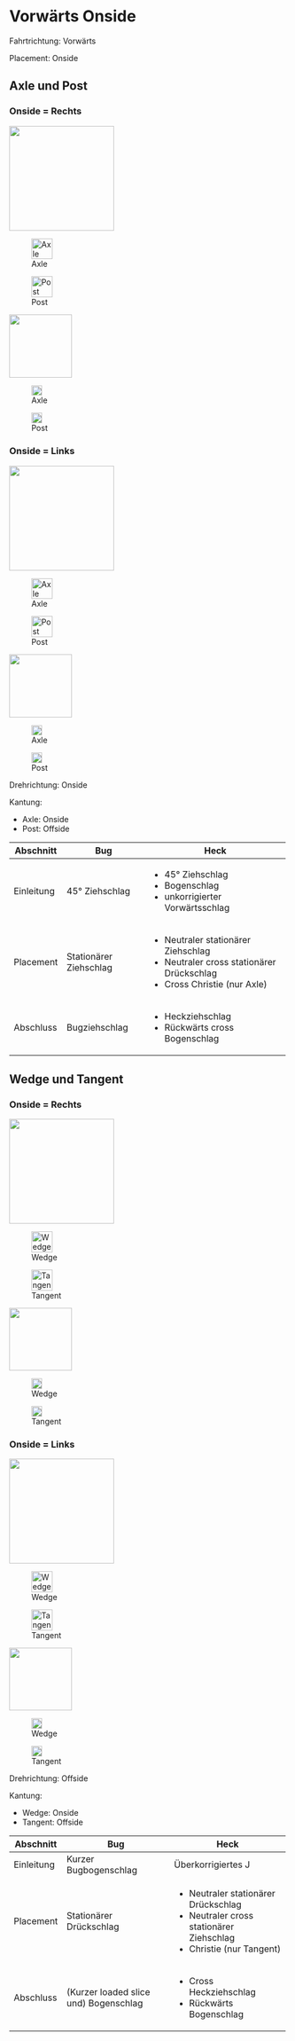 # Vorwärts Onside

Fahrtrichtung: Vorwärts

Placement: Onside

## Axle und Post

::: {.column-margin .panel-tabset group="side"}
### Onside = Rechts

::: {.content-visible when-format="html"}

::: {layout="[[3,2]]" layout-valign="bottom"}

::: {}
![](ManoeverSkizzen/Axle.png){fig-align="center" height=5cm}
:::

::: {}
![Axle](ManoeverSkizzen/K-rechts_P-rechts.png){fig-align="center" height=1cm}

![Post](ManoeverSkizzen/K-links_P-rechts.png){fig-align="center" height=1cm}
:::

:::

:::


::: {.content-visible when-format="pdf"}

::: {layout="[[2, 1, 1]]" layout-valign="bottom"}

![](ManoeverSkizzen/Axle.png){fig-align="center" height=3cm}

![Axle](ManoeverSkizzen/K-rechts_P-rechts.png){fig-align="center" height=0.5cm}

![Post](ManoeverSkizzen/K-links_P-rechts.png){fig-align="center" height=0.5cm}

:::

:::


### Onside = Links

::: {.content-visible when-format="html"}

::: {layout="[[3,2]]" layout-valign="bottom"}
::: {}
![](ManoeverSkizzen/CrossAxle.png){fig-align="center" height=5cm}
:::

::: {}
![Axle](ManoeverSkizzen/K-links_P-links.png){fig-align="center" height=1cm}

![Post](ManoeverSkizzen/K-rechts_P-links.png){fig-align="center" height=1cm}
:::
:::
:::

::: {.content-visible when-format="pdf"}

::: {layout="[[2, 1, 1]]" layout-valign="bottom"}
![](ManoeverSkizzen/CrossAxle.png){fig-align="center" height=3cm}

![Axle](ManoeverSkizzen/K-links_P-links.png){fig-align="center" height=0.5cm}

![Post](ManoeverSkizzen/K-rechts_P-links.png){fig-align="center" height=0.5cm}

:::
:::

:::

Drehrichtung: Onside

Kantung:

- Axle: Onside
- Post: Offside

+-------------+-------------------------+-------------------------------------------+
| Abschnitt   | Bug                     | Heck                                      |
+=============+=========================+===========================================+
| Einleitung  | 45° Ziehschlag          | - 45° Ziehschlag                          |
|             |                         | - Bogenschlag                             |
|             |                         | - unkorrigierter Vorwärtsschlag           |
+-------------+-------------------------+-------------------------------------------+
| Placement   | Stationärer Ziehschlag  | - Neutraler stationärer Ziehschlag        |
|             |                         | - Neutraler cross stationärer Drückschlag |
|             |                         | - Cross Christie (nur Axle)               |
+-------------+-------------------------+-------------------------------------------+
| Abschluss   | Bugziehschlag           | - Heckziehschlag                          |
|             |                         | - Rückwärts cross Bogenschlag             |
+-------------+-------------------------+-------------------------------------------+

## Wedge und Tangent

::: {.column-margin .panel-tabset group="side"}
### Onside = Rechts

::: {.content-visible when-format="html"}
::: {layout="[[3,2]]" layout-valign="bottom"}
::: {}
![](ManoeverSkizzen/Wedge.png){fig-align="center" height=5cm}
:::

::: {}
![Wedge](ManoeverSkizzen/K-rechts_P-rechts.png){fig-align="center" height=1cm}

![Tangent](ManoeverSkizzen/K-links_P-rechts.png){fig-align="center" height=1cm}
:::
:::
:::

::: {.content-visible when-format="pdf"}
::: {layout="[[2, 1, 1]]" layout-valign="bottom"}
::: {}
![](ManoeverSkizzen/Wedge.png){fig-align="center" height=3cm}
:::

::: {}
![Wedge](ManoeverSkizzen/K-rechts_P-rechts.png){fig-align="center" height=0.5cm}
:::

::: {}
![Tangent](ManoeverSkizzen/K-links_P-rechts.png){fig-align="center" height=0.5cm}
:::
:::
:::

### Onside = Links

::: {.content-visible when-format="html"}
::: {layout="[[3,2]]" layout-valign="bottom"}
::: {}
![](ManoeverSkizzen/CrossWedge.png){fig-align="center" height=5cm}
:::

::: {}
![Wedge](ManoeverSkizzen/K-links_P-links.png){fig-align="center" height=1cm}

![Tangent](ManoeverSkizzen/K-rechts_P-links.png){fig-align="center" height=1cm}
:::
:::
:::

::: {.content-visible when-format="pdf"}
::: {layout="[[2, 1, 1]]" layout-valign="bottom"}
::: {}
![](ManoeverSkizzen/CrossWedge.png){fig-align="center" height=3cm}
:::

::: {}
![Wedge](ManoeverSkizzen/K-links_P-links.png){fig-align="center" height=0.5cm}
:::

::: {}
![Tangent](ManoeverSkizzen/K-rechts_P-links.png){fig-align="center" height=0.5cm}
:::
:::
:::
:::

Drehrichtung: Offside

Kantung:

- Wedge: Onside
- Tangent: Offside

+-------------+---------------------------------------+------------------------------------------+
| Abschnitt   | Bug                                   | Heck                                     |
+=============+=======================================+==========================================+
| Einleitung  | Kurzer Bugbogenschlag                 | Überkorrigiertes J                       |
+-------------+---------------------------------------+------------------------------------------+
| Placement   | Stationärer Drückschlag               | - Neutraler stationärer Drückschlag      | 
|             |                                       | - Neutraler cross stationärer Ziehschlag |
|             |                                       | - Christie (nur Tangent)                 |
+-------------+---------------------------------------+------------------------------------------+
| Abschluss   | (Kurzer loaded slice und) Bogenschlag | - Cross Heckziehschlag                   |
|             |                                       | - Rückwärts Bogenschlag                  |
+-------------+---------------------------------------+------------------------------------------+
